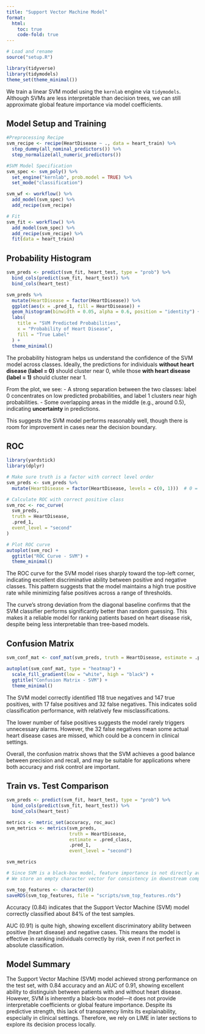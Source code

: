 ```yaml
---
title: "Support Vector Machine Model"
format:
  html:
    toc: true
    code-fold: true
---
```

```r
# Load and rename
source("setup.R")

library(tidyverse)
library(tidymodels)
theme_set(theme_minimal())
```


We train a linear SVM model using the `kernlab` engine via `tidymodels`. Although SVMs are less interpretable than decision trees, we can still approximate global feature importance via model coefficients.


## Model Setup and Training

```r

#Preprocessing Recipe
svm_recipe <- recipe(HeartDisease ~ ., data = heart_train) %>%
  step_dummy(all_nominal_predictors()) %>%
  step_normalize(all_numeric_predictors())

#SVM Model Specification
svm_spec <- svm_poly() %>%
  set_engine("kernlab", prob.model = TRUE) %>%
  set_mode("classification")

svm_wf <- workflow() %>%
  add_model(svm_spec) %>%
  add_recipe(svm_recipe)

# Fit
svm_fit <- workflow() %>%
  add_model(svm_spec) %>%
  add_recipe(svm_recipe) %>%
  fit(data = heart_train)


```
## Probability Histogram

```r
svm_preds <- predict(svm_fit, heart_test, type = "prob") %>%
  bind_cols(predict(svm_fit, heart_test)) %>%
  bind_cols(heart_test)

svm_preds %>%
  mutate(HeartDisease = factor(HeartDisease)) %>%
  ggplot(aes(x = .pred_1, fill = HeartDisease)) +
  geom_histogram(binwidth = 0.05, alpha = 0.6, position = "identity") +
  labs(
    title = "SVM Predicted Probabilities",
    x = "Probability of Heart Disease",
    fill = "True Label"
  ) +
  theme_minimal()

```

The probability histogram helps us understand the confidence of the SVM model across classes. Ideally, the predictions for individuals **without heart disease (label = 0)** should cluster near 0, while those **with heart disease (label = 1)** should cluster near 1. 

From the plot, we see:
- A strong separation between the two classes: label 0 concentrates on low predicted probabilities, and label 1 clusters near high probabilities.
- Some overlapping areas in the middle (e.g., around 0.5), indicating **uncertainty** in predictions.

This suggests the SVM model performs reasonably well, though there is room for improvement in cases near the decision boundary.

## ROC

```r
library(yardstick)
library(dplyr)

# Make sure truth is a factor with correct level order
svm_preds <- svm_preds %>%
  mutate(HeartDisease = factor(HeartDisease, levels = c(0, 1)))  # 0 = negative, 1 = positive

# Calculate ROC with correct positive class
svm_roc <- roc_curve(
  svm_preds,
  truth = HeartDisease,
  .pred_1,
  event_level = "second"
)

# Plot ROC curve
autoplot(svm_roc) +
  ggtitle("ROC Curve - SVM") +
  theme_minimal()


```

The ROC curve for the SVM model rises sharply toward the top-left corner, indicating excellent discriminative ability between positive and negative classes. This pattern suggests that the model maintains a high true positive rate while minimizing false positives across a range of thresholds.

The curve's strong deviation from the diagonal baseline confirms that the SVM classifier performs significantly better than random guessing. This makes it a reliable model for ranking patients based on heart disease risk, despite being less interpretable than tree-based models.


## Confusion Matrix

```r
svm_conf_mat <- conf_mat(svm_preds, truth = HeartDisease, estimate = .pred_class)

autoplot(svm_conf_mat, type = "heatmap") +
  scale_fill_gradient(low = "white", high = "black") +
  ggtitle("Confusion Matrix - SVM") +
  theme_minimal()
```

The SVM model correctly identified 118 true negatives and 147 true positives, with 17 false positives and 32 false negatives. This indicates solid classification performance, with relatively few misclassifications.

The lower number of false positives suggests the model rarely triggers unnecessary alarms. However, the 32 false negatives mean some actual heart disease cases are missed, which could be a concern in clinical settings.

Overall, the confusion matrix shows that the SVM achieves a good balance between precision and recall, and may be suitable for applications where both accuracy and risk control are important.


## Train vs. Test Comparison

```r
svm_preds <- predict(svm_fit, heart_test, type = "prob") %>%
  bind_cols(predict(svm_fit, heart_test)) %>%
  bind_cols(heart_test)

metrics <- metric_set(accuracy, roc_auc)
svm_metrics <- metrics(svm_preds, 
                       truth = HeartDisease, 
                       estimate = .pred_class, 
                       .pred_1, 
                       event_level = "second")

svm_metrics

# Since SVM is a black-box model, feature importance is not directly available.
# We store an empty character vector for consistency in downstream comparison.

svm_top_features <- character(0)
saveRDS(svm_top_features, file = "scripts/svm_top_features.rds")

```

Accuracy (0.84) indicates that the Support Vector Machine (SVM) model correctly classified about 84% of the test samples.

AUC (0.91) is quite high, showing excellent discriminatory ability between positive (heart disease) and negative cases.
This means the model is effective in ranking individuals correctly by risk, even if not perfect in absolute classification.


## Model Summary

The Support Vector Machine (SVM) model achieved strong performance on the test set, with 0.84 accuracy and an AUC of 0.91, showing excellent ability to distinguish between patients with and without heart disease. However, SVM is inherently a black-box model—it does not provide interpretable coefficients or global feature importance. Despite its predictive strength, this lack of transparency limits its explainability, especially in clinical settings. Therefore, we rely on LIME in later sections to explore its decision process locally.

